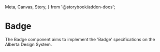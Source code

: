   Meta,
  Canvas,
  Story,
} from '@storybook/addon-docs';


<Meta title="Components/Button" />

# Badge

The Badge component aims to implement the 'Badge' specifications on the Alberta Design System.

<goa-button title="Button Component" size="large"></goa-button>
